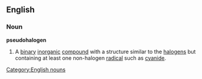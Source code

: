 ==English==
===Noun===
{{wikipedia}}
'''pseudohalogen'''
#{{chemistry}} A [[binary]] [[inorganic]] [[compound]] with a structure similar to the [[halogen]]s but containing at least one non-halogen [[radical]] such as [[cyanide]].
[[Category:English nouns]]